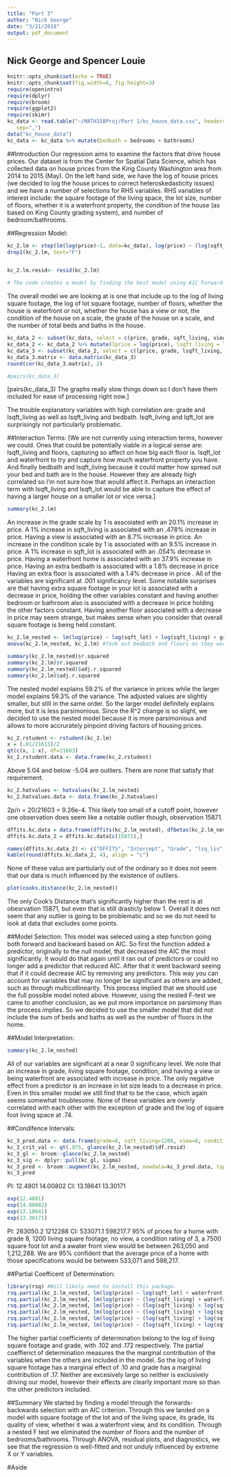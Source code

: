 ```yaml
---
title: "Part 3"
author: "Nick George"
date: "3/21/2018"
output: pdf_document
---
```

## Nick George and Spencer Louie 
```r
knitr::opts_chunk$set(echo = TRUE)
knitr::opts_chunk$set(fig.width=6, fig.height=3)
require(openintro)
require(dplyr)
require(broom)
require(ggplot2)
require(skimr)
kc_data <- read.table("~/MATH158Proj/Part 1/kc_house_data.csv", header=TRUE,
   sep=",")
data("kc_house_data")
kc_data <- kc_data %>% mutate(bedbath = bedrooms + bathrooms)

```

##Introduction
Our regression aims to examine the factors that drive house prices. Our dataset is from the Center for Spatial Data Science, which has collected data on house prices from the King County Washington area from 2014 to 2015 (May). On the left hand side, we have the log of house prices (we decided to log the house prices to correct heteroskedasticity issues) and we have a number of selections for RHS variables. RHS variables of interest include: the square footage of the living space, the lot size, number of floors, whether it is a waterfront property, the condition of the house (as based on King County grading system), and number of bedroom/bathrooms.

##Regression Model:
```r
kc_2.lm <- step(lm(log(price)~1, data=kc_data), log(price) ~ (log(sqft_living) + log(sqft_lot) + floors + waterfront + view + condition + grade + bedbath), direction="both", trace=1)
drop1(kc_2.lm, test="F") 


kc_2.lm.resid<- resid(kc_2.lm)

# The code creates a model by finding the best model using AIC Forward-Backward Stepwise selection, then drop1 checks to see if any of the variables are low in significancy. This does not include interaction terms because when I used them the model was huge, so we can add them more selectively later. 


```
The overall model we are looking at is one that include up to the log of living square footage, the log of lot square footage, number of floors, whether the house is waterfront or not, whether the house has a view or not, the condition of the house on a scale, the grade of the house on a scale, and the number of total beds and baths in the house.  
```r
kc_data_2 <- subset(kc_data, select = c(price, grade, sqft_living, view, condition, sqft_lot, waterfront, bedbath, floors))
kc_data_2 <- kc_data_2 %>% mutate(lprice = log(price), lsqft_living = log(sqft_living), lsqft_lot = log(sqft_lot))
kc_data_3 <- subset(kc_data_2, select = c(lprice, grade, lsqft_living, view, condition, lsqft_lot, waterfront, bedbath, floors))
kc_data_3.matrix <- data.matrix(kc_data_3)
round(cor(kc_data_3.matrix), 2)

#pairs(kc_data_3)
```

[pairs(kc_data_3) The graphs really slow things down so I don't have them included for ease of processing right now.]



The trouble explanatory variables with high correlation are: grade and lsqft_living as well as lsqft_living and bedbath. lsqft_living and lqft_lot are surprisingly not particularly problematic.  

##Interaction Terms:
[We are not currently using interaction terms, however we could. Ones that could be potentially viable in a logical sense are: lsqft_living and floors, capturing so affect on how big each floor is. lsqft_lot and waterfront to try and capture how much waterfront property you have. And finally bedbath and lsqft_living because it could matter how spread out your bed and bath are in the house. However they are already high correlated so I'm not sure how that would affect it. Perhaps an interaction term with lsqft_living and lsqft_lot would be able to capture the effect of having a larger house on a smaller lot or vice versa.]  

```r
summary(kc_2.lm)
```
An increase in the grade scale by 1 is asscoiated with an 20.1% increase in price. A 1% increase in sqft_living is associated with an .478% increase in price. Having a view is associated with an 8.7% increase in price. An increase in the condition scale by 1 is associated with an 9.5% increase in price. A 1% increase in sqft_lot is associated with an .054% decrease in price. Having a waterfront home is associated with an 37.9% increase in price. Having an extra bedbath is associated with a 1.8% decrease in price  Having an extra floor is associated with a 1.4% decrease in price . All of the variables are significant at .001 significancy level. Some notable surprises are that having extra square footage in your lot is associated with a decrease in price, holding the other variables constant and having another bedroom or bathroom also is associated with a decrease in price holding the other factors constant. Having another floor associated with a decrease in price may seem strange, but makes sense when you consider that overall square footage is being held constant. 


```r
kc_2.lm_nested <- lm(log(price) ~ log(sqft_lot) + log(sqft_living) + grade + waterfront + view + condition, data = kc_data)
anova(kc_2.lm_nested, kc_2.lm) #Took out bedbath and floors as they were the least significant in the drop1 F-Test.
```

```r
summary(kc_2.lm_nested)$r.squared
summary(kc_2.lm)$r.squared
summary(kc_2.lm_nested)$adj.r.squared
summary(kc_2.lm)$adj.r.squared

```

The nested model explains 59.2% of the variance in prices while the larger model explains 59.3% of the variance. The adjusted values are slightly smaller, but still in the same order. So the larger model definitely explains more, but it is less parsimonious. Since the R^2 change is so slight, we decided to use the nested model because it is more parsimonious and allows to more accrurately pinpoint driving factors of housing prices.  

```r
kc_2.rstudent <- rstudent(kc_2.lm)
x = (.01/21613)/2
qt(c(x, 1-x), df=21603)
kc_2.rstudent.data <- data.frame(kc_2.rstudent)
```
Above 5.04 and below -5.04 are outliers. There are none that satisfy that requirement. 

```r
kc_2.hatvalues <- hatvalues(kc_2.lm_nested)
kc_2.hatvalues.data <- data.frame(kc_2.hatvalues)
```
2p/n = 20/21603 = 9.26e-4. This likely too small of a cutoff point, however one observation does seem like a notable outlier though, observation 15871. 

```r
dffits.kc.data = data.frame(dffits(kc_2.lm_nested), dfbetas(kc_2.lm_nested), cooks.distance(kc_2.lm_nested))
dffits.kc.data_2 = dffits.kc.data[c(15871),]
```

```r
names(dffits.kc.data_2) <- c("DFFITS", "Intercept", "Grade", "lsq_liv", "View", "Condition", "lsq_lot", "Waterfront", "Cook's")
kable(round(dffits.kc.data_2, 4), align = "c")
```
None of these valus are partiularly out of the ordinary so it does not seem that our data is much influenced by the existence of outliers. 
  
```r
plot(cooks.distance(kc_2.lm_nested))
```
  
The only Cook's Distance that's significantly higher than the rest is at obesrvation 15871, but even that is still drasticly below 1. Overall it does not seem that any outlier is going to be problematic and so we do not need to look at data that excludes some points. 

##Model Selection:
This model was seleced using a step function going both forward and backward based on AIC. So first the function added a predictor, originally to the null model, that decreased the AIC the most significantly. It would do that again until it ran out of predictors or could no longer add a predictor that reduced AIC. After that it went backward seeing that if it could decrease AIC by removing any predictors. This way you can account for variables that may no longer be significant as others are added, such as through multicollinearity. This process implied that we should use the full possible model noted above. However, using the nested F-test we came to another conclusion, as we put more importance on parsimony than the process implies. So we decided to use the smaller model that did not include the sum of beds and baths as well as the number of floors in the home. 

##Model Interpretation:
```r
summary(kc_2.lm_nested)
```
All of our variables are significant at a near 0 significany level. We note that an increase in grade, living square footage, condition, and having a view or being waterfront are associated with increase in price. The only negative effect from a predictor is an increase in lot size leads to a decrease in price. Even in this smaller model we still find that to be the case, which again seems somewhat troublesome. None of these variables are overly correlated with each other with the exception of grade and the log of square foot living space at .74.  

##Condifence Intervals:
```r
kc_3_pred.data <- data.frame(grade=8, sqft_living=1200, view=0, condition=3, sqft_lot=7500, waterfront=1)
kc_3_crit_val <- qt(.975, glance(kc_2.lm_nested)$df.resid)
kc_3_gl <- broom::glance(kc_2.lm_nested)
kc_3_sig <- dplyr::pull(kc_gl, sigma)
kc_3_pred <- broom::augment(kc_2.lm_nested, newdata=kc_3_pred.data, typepredict = "predict") %>% mutate(.se.pred = sqrt(kc_3_sig^2 + .se.fit^2)) %>% mutate(lower_PI = .fitted - crit_val*.se.pred, upper_PI = .fitted + crit_val*.se.pred, lower_CI = .fitted - crit_val*.se.fit, upper_CI = .fitted + crit_val * .se.fit)
kc_3_pred 
```
PI: 12.4801 14.00802
CI: 13.18641  13.30171
```r
exp(12.4801)
exp(14.00802)
exp(13.18641)
exp(13.30171)
```
PI: 263050.2 1212288
CI: 533071.1 598217.7
95% of prices for a home with grade 8, 1200 living square footage, no view, a condition rating of 3, a 7500 square foot lot and a awater front view would be between 263,050 and 1,212,288. We are 95% confident that the average price of a home with those specifications would be between 533,071 and 598,217. 



##Partial Coefficent of Determination:
```r
library(rsq) #Will likely need to install this package. 
rsq.partial(kc_2.lm_nested, lm(log(price) ~ log(sqft_lot) + waterfront + view + condition + grade , data=kc_data), adj=FALSE, type=c("v"))$partial.rsq
rsq.partial(kc_2.lm_nested, lm(log(price) ~ (log(sqft_living) + waterfront + view + condition + grade), data=kc_data), adj=FALSE, type=c("v"))$partial.rsq
rsq.partial(kc_2.lm_nested, lm(log(price) ~ (log(sqft_living) + log(sqft_lot) +  view + condition + grade), data=kc_data), adj=FALSE, type=c("v"))$partial.rsq
rsq.partial(kc_2.lm_nested, lm(log(price) ~ (log(sqft_living) + log(sqft_lot) + waterfront + condition + grade), data=kc_data), adj=FALSE, type=c("v"))$partial.rsq
rsq.partial(kc_2.lm_nested, lm(log(price) ~ (log(sqft_living) + log(sqft_lot) + waterfront + view + grade), data=kc_data), adj=FALSE, type=c("v"))$partial.rsq
rsq.partial(kc_2.lm_nested, lm(log(price) ~ (log(sqft_living) + log(sqft_lot) + waterfront + view + condition), data=kc_data), adj=FALSE, type=c("v"))$partial.rsq
```
The higher partial coefficients of determination belong to the log of living square footage and grade, with .102 and .172 respectively.  The partial coeffienct of determination measures the the marginal contribution of the variables when the others are included in the model. So the log of living square footage has a marginal effect of .10 and grade has a marginal contribution of .17. Neither are excesively large so neither is exclusively driving our model, however their effects are clearly important more so than the other predictors included.  

##Summary
We started by finding a model through the forwards-backwards selection with an AIC criterion. Through this we landed on a model with square footage of the lot and of the living space, its grade, its quality of view, whether it was a waterfront view, and its condition. Through a nested F test we eliminated the number of floors and the number of bedrooms/bathrooms. Through ANOVA, residual plots, and diagnostics, we see that the regression is well-fitted and not unduly influenced by extreme X or Y variables.

#Aside